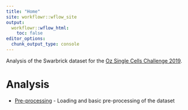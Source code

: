 ```yaml
---
title: "Home"
site: workflowr::wflow_site
output:
  workflowr::wflow_html:
    toc: false
editor_options:
  chunk_output_type: console
---
```


Analysis of the Swarbrick dataset for the
[Oz Single Cells Challenge 2019][challenge].

Analysis
========

* [Pre-processing](01-pre-processing.html) - Loading and basic pre-processing
  of the dataset

[challenge]: https://sydneybiox.github.io/SingleCellsChallenge2019/
